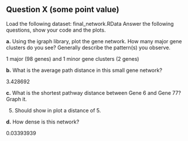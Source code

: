 ## Question X (some point value)
Load the following dataset: final_network.RData
Answer the following questions, show your code and the plots.

__a.__ Using the igraph library, plot the gene network. How many major gene clusters do you see? Generally describe the pattern(s) you observe.

1 major (98 genes) and 1 minor gene clusters (2 genes)

__b.__ What is the average path distance in this small gene network?

3.428692

__c.__ What is the shortest pathway distance between Gene 6 and Gene 77? Graph it.

5. Should show in plot a distance of 5.

__d.__ How dense is this network?

0.03393939